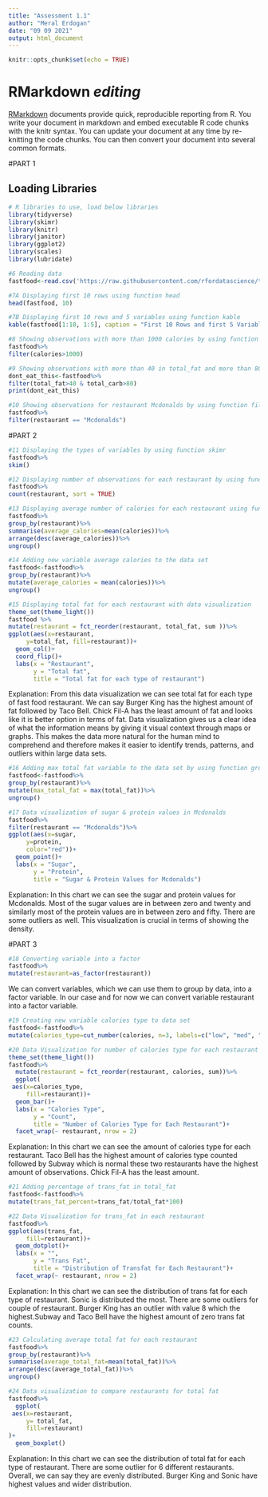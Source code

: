 ```yaml
---
title: "Assessment 1.1"
author: "Meral Erdogan"
date: "09 09 2021"
output: html_document
---
```


```r
knitr::opts_chunk$set(echo = TRUE)
```

# RMarkdown ***editing***


[RMarkdown](https://rmarkdown.rstudio.com/lesson-8.html) documents provide quick, reproducible reporting from R. You write your document in markdown and embed executable R code chunks with the knitr syntax. You can update your document at any time by re-knitting the code chunks. You can then convert your document into several common formats.



#PART 1

## Loading Libraries

```r
# R libraries to use, load below libraries
library(tidyverse)
library(skimr)
library(knitr)
library(janitor)
library(ggplot2)
library(scales)
library(lubridate)
```




```r
#6 Reading data
fastfood<-read.csv('https://raw.githubusercontent.com/rfordatascience/tidytuesday/master/data/2018/2018-09-04/fastfood_calories.csv')
```


```r
#7A Displaying first 10 rows using function head
head(fastfood, 10)
```

```r
#7B Displaying first 10 rows and 5 variables using function kable
kable(fastfood[1:10, 1:5], caption = "First 10 Rows and first 5 Variables of Fastfood Dataset")
```



```r
#8 Showing observations with more than 1000 calories by using function filter
fastfood%>% 
filter(calories>1000) 
```

```r
#9 Showing observations with more than 40 in total_fat and more than 80 in total_carb by using function filter
dont_eat_this<-fastfood%>%
filter(total_fat>40 & total_carb>80)
print(dont_eat_this)
```




```r
#10 Showing observations for restaurant Mcdonalds by using function filter
fastfood%>%
filter(restaurant == "Mcdonalds")
```



#PART 2

```r
#11 Displaying the types of variables by using function skimr
fastfood%>% 
skim()
```



```r
#12 Displaying number of observations for each restaurant by using function count
fastfood%>% 
count(restaurant, sort = TRUE) 
```


```r
#13 Displaying average number of calories for each restaurant using function groupby and summarise
fastfood%>% 
group_by(restaurant)%>% 
summarise(average_calories=mean(calories))%>%
arrange(desc(average_calories))%>%
ungroup()
```


```r
#14 Adding new variable average calories to the data set
fastfood<-fastfood%>% 
group_by(restaurant)%>% 
mutate(average_calories = mean(calories))%>%
ungroup()
```




```r
#15 Displaying total fat for each restaurant with data visualization
theme_set(theme_light())
fastfood %>%
mutate(restaurant = fct_reorder(restaurant, total_fat, sum ))%>%
ggplot(aes(x=restaurant,
     y=total_fat, fill=restaurant))+
  geom_col()+
  coord_flip()+
  labs(x = "Restaurant",
       y = "Total fat",
       title = "Total fat for each type of restaurant")
```

Explanation: From this data visualization we can see total fat for each type of fast food restaurant. We can say Burger King has the highest amount of fat followed by Taco Bell. Chick Fil-A has the least amount of fat and looks like it is better option in terms of fat. Data visualization gives us a clear idea of what the information means by giving it visual context through maps or graphs. This makes the data more natural for the human mind to comprehend and therefore makes it easier to identify trends, patterns, and outliers within large data sets.




```r
#16 Adding max total fat variable to the data set by using function groupby and mutate
fastfood<-fastfood%>% 
group_by(restaurant)%>% 
mutate(max_total_fat = max(total_fat))%>%
ungroup()
```




```r
#17 Data visualization of sugar & protein values in Mcdonalds
fastfood%>%
filter(restaurant == "Mcdonalds")%>%
ggplot(aes(x=sugar,
     y=protein,
     color="red"))+
  geom_point()+
  labs(x = "Sugar",
       y = "Protein",
       title = "Sugar & Protein Values for Mcdonalds")
```
Explanation: In this chart we can see the sugar and protein values for Mcdonalds. Most of the sugar values are in between zero and twenty and similarly most of the protein values are in between zero and fifty. There are some outliers as well. This visualization is crucial in terms of showing the density.



#PART 3

```r
#18 Converting variable into a factor
fastfood%>%
mutate(restaurant=as_factor(restaurant))
```
We can convert variables, which we can use them to group by data, into a factor variable. In our case and for now we can convert variable restaurant into a factor variable. 



```r
#19 Creating new variable calories type to data set
fastfood<-fastfood%>%
mutate(calories_type=cut_number(calories, n=3, labels=c("low", "med", "high"), ordered_result=TRUE))
```




```r
#20 Data Visualization for number of calories type for each restaurant
theme_set(theme_light())
fastfood%>%
  mutate(restaurant = fct_reorder(restaurant, calories, sum))%>%
  ggplot(
 aes(x=calories_type,
     fill=restaurant))+
  geom_bar()+
  labs(x = "Calories Type",
       y = "Count",
       title = "Number of Calories Type for Each Restaurant")+
  facet_wrap(~ restaurant, nrow = 2)
```

Explanation: In this chart we can see the amount of calories type for each restaurant. Taco Bell has the highest amount of calories type counted followed by Subway which is normal these two restaurants have the highest amount of observations. Chick Fil-A has the least amount.



```r
#21 Adding percentage of trans_fat in total_fat
fastfood<-fastfood%>%
mutate(trans_fat_percent=trans_fat/total_fat*100)
```


```r
#22 Data Visualization for trans_fat in each restaurant
fastfood%>%
ggplot(aes(trans_fat,
     fill=restaurant))+
  geom_dotplot()+
  labs(x = "",
       y = "Trans Fat",
       title = "Distribution of Transfat for Each Restaurant")+
  facet_wrap(~ restaurant, nrow = 2)
```

Explanation: In this chart we can see the distribution of trans fat for each type of restaurant. Sonic is distributed the most. There are some outliers for couple of restaurant. Burger King has an outlier with value 8 which the highest.Subway and Taco Bell have the highest amount of zero trans fat counts. 




```r
#23 Calculating average total fat for each restaurant
fastfood%>%
group_by(restaurant)%>%
summarise(average_total_fat=mean(total_fat))%>%
arrange(desc(average_total_fat))%>%
ungroup()
```



```r
#24 Data visualization to compare restaurants for total fat
fastfood%>%
  ggplot(
 aes(x=restaurant,
     y= total_fat,
     fill=restaurant)
)+
  geom_boxplot()
```

Explanation: In this chart we can see the distribution of total fat for each type of restaurant. There are some outlier for 6 different restaurants. Overall, we can say they are evenly distributed. Burger King and Sonic have highest values and wider distribution. 


